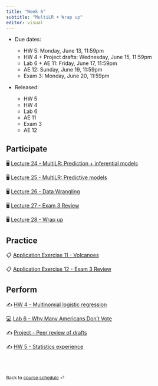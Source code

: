 ```yaml
---
title: "Week 6"
subtitle: "MultiLR + Wrap up"
editor: visual
---
```


::: callout-important
-   Due dates:

    -   HW 5: Monday, June 13, 11:59pm
    -   HW 4 + Project drafts: Wednesday, June 15, 11:59pm
    -   Lab 6 + AE 11: Friday, June 17, 11:59pm
    -   AE 12: Sunday, June 19, 11:59pm
    -   Exam 3: Monday, June 20, 11:59pm

-   Released:

    -   HW 5
    -   HW 4
    -   Lab 6
    -   AE 11
    -   Exam 3
    -   AE 12
:::

## Participate

🖥️ [Lecture 24 - MultiLR: Prediction + inferential models](/slides/lec-24.html)

🖥️ [Lecture 25 - MultiLR: Predictive models](/slides/lec-25.html)

🖥️ [Lecture 26 - Data Wrangling](/slides/lec-26.html)

🖥️ [Lecture 27 - Exam 3 Review](/slides/lec-27.html)

🖥️ [Lecture 28 - Wrap up](/slides/lec-28.html)

## Practice

📋 [Application Exercise 11 - Volcanoes](/ae/ae-11-volcanoes.html)

📋 [Application Exercise 12 - Exam 3 Review](/ae/ae-12-exam-3-review.html)

## Perform

✍️ [HW 4 - Multinomial logistic regression](/hw/hw-4.html)

[💻](/labs/lab-6.html "Lab instructions") [Lab 6 - Why Many Americans Don't Vote](/labs/lab-6.html)

✍️ [Project - Peer review of drafts](/project-description.html#peer-review)

✍️ [HW 5 - Statistics experience](/hw/hw-5.html)

<br><br>

::: {style="font-size: 0.875em;"}
Back to [course schedule](/ "Course schedule") ⏎
:::

